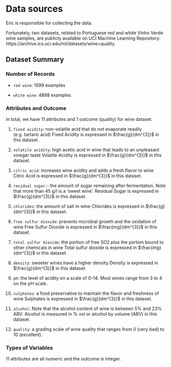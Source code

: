 # Data sources

Eric is responsible for collecting the data. 

Fortunately, two datasets, related to Portuguese red and white Vinho Verde wine samples, are publicly available on UCI
Machine Learning Repository: https://archive.ics.uci.edu/ml/datasets/wine+quality.

## Dataset Summary

### Number of Records
- `red wine`: 1599 examples

- `white wine`: 4898 examples

### Attributes and Outcome
In total, we have 11 attributes and 1 outcome (quality) for wine dataset.

1. `fixed acidity`: non-volatile acid that do not evaporate readily (e.g. tartaric acid)
Fixed Acidity is expressed in $\frac{g}{dm^{3}}$ in this dataset.

2. `volatile acidity`: high acetic acid in wine that leads to an unpleasant vinegar taste
Volatile Acidity is expressed in $\frac{g}{dm^{3}}$ in this dataset.

3.  `citric acid`: increases wine acidity and adds a fresh flavor to wine
Citric Acid is expressed in $\frac{g}{dm^{3}}$ in this dataset.

4.  `residual sugar:`: the amount of sugar remaining after fermentation. Note that more than 45 g/l is a 'sweet wine'. Residual Sugar is expressed in $\frac{g}{dm^{3}}$ in this dataset.

5.  `chlorides`: the amount of salt in wine
Chlorides is expressed in $\frac{g}{dm^{3}}$ in this dataset.

6.  `free sulfur dioxide`: prevents microbial growth and the oxidation of wine
Free Sulfur Dioxide is expressed in $\frac{mg}{dm^{3}}$ in this dataset.

7.  `total sulfur dioxide`: the portion of free SO2 plus the portion bound to other chemicals in wine
Total sulfur dioxide is expressed in $\frac{mg}{dm^{3}}$ in this dataset.

8.  `density`: sweeter wines have a higher density
Density is expressed in $\frac{g}{dm^{3}}$ in this dataset.

9.  `pH`: the level of acidity on a scale of 0–14. Most wines range from 3 to 4 on the pH scale.

10. `sulphates`: a food preservative to maintain the flavor and freshness of wine
Sulphates is expressed in $\frac{g}{dm^{3}}$ in this dataset.

11. `alcohol`: Note that the alcohol content of wine is between 5% and 23% ABV.
Alcohol is measured in % vol or alcohol by volume (ABV) in this dataset.

12. `quality`: a grading scale of wine quality that ranges from 0 (very bad) to 10 (excellent).

### Types of Variables 
11 attributes are all numeric and the outcome is integer.
